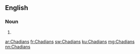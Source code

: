 ==English==

===Noun===
{{head|en|plural}}

# {{plural of|Chadian|lang=en|nocat=1}}

[[ar:Chadians]]
[[fr:Chadians]]
[[sw:Chadians]]
[[ku:Chadians]]
[[mg:Chadians]]
[[nn:Chadians]]